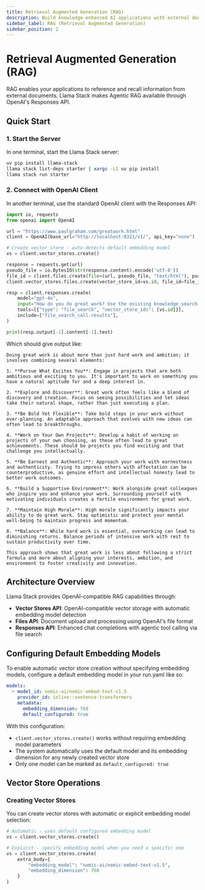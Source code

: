 ```yaml
---
title: Retrieval Augmented Generation (RAG)
description: Build knowledge-enhanced AI applications with external document retrieval
sidebar_label: RAG (Retrieval Augmented Generation)
sidebar_position: 2
---
```



# Retrieval Augmented Generation (RAG)


RAG enables your applications to reference and recall information from external documents. Llama Stack makes Agentic RAG available through OpenAI's Responses API.

## Quick Start

### 1. Start the Server

In one terminal, start the Llama Stack server:

```bash
uv pip install llama-stack
llama stack list-deps starter | xargs -L1 uv pip install
llama stack run starter
```

### 2. Connect with OpenAI Client

In another terminal, use the standard OpenAI client with the Responses API:

```python
import io, requests
from openai import OpenAI

url = "https://www.paulgraham.com/greatwork.html"
client = OpenAI(base_url="http://localhost:8321/v1/", api_key="none")

# Create vector store - auto-detects default embedding model
vs = client.vector_stores.create()

response = requests.get(url)
pseudo_file = io.BytesIO(str(response.content).encode('utf-8'))
file_id = client.files.create(file=(url, pseudo_file, "text/html"), purpose="assistants").id
client.vector_stores.files.create(vector_store_id=vs.id, file_id=file_id)

resp = client.responses.create(
    model="gpt-4o",
    input="How do you do great work? Use the existing knowledge_search tool.",
    tools=[{"type": "file_search", "vector_store_ids": [vs.id]}],
    include=["file_search_call.results"],
)

print(resp.output[-1].content[-1].text)
```
Which should give output like:
```
Doing great work is about more than just hard work and ambition; it involves combining several elements:

1. **Pursue What Excites You**: Engage in projects that are both ambitious and exciting to you. It's important to work on something you have a natural aptitude for and a deep interest in.

2. **Explore and Discover**: Great work often feels like a blend of discovery and creation. Focus on seeing possibilities and let ideas take their natural shape, rather than just executing a plan.

3. **Be Bold Yet Flexible**: Take bold steps in your work without over-planning. An adaptable approach that evolves with new ideas can often lead to breakthroughs.

4. **Work on Your Own Projects**: Develop a habit of working on projects of your own choosing, as these often lead to great achievements. These should be projects you find exciting and that challenge you intellectually.

5. **Be Earnest and Authentic**: Approach your work with earnestness and authenticity. Trying to impress others with affectation can be counterproductive, as genuine effort and intellectual honesty lead to better work outcomes.

6. **Build a Supportive Environment**: Work alongside great colleagues who inspire you and enhance your work. Surrounding yourself with motivating individuals creates a fertile environment for great work.

7. **Maintain High Morale**: High morale significantly impacts your ability to do great work. Stay optimistic and protect your mental well-being to maintain progress and momentum.

8. **Balance**: While hard work is essential, overworking can lead to diminishing returns. Balance periods of intensive work with rest to sustain productivity over time.

This approach shows that great work is less about following a strict formula and more about aligning your interests, ambition, and environment to foster creativity and innovation.
```

## Architecture Overview

Llama Stack provides OpenAI-compatible RAG capabilities through:

- **Vector Stores API**: OpenAI-compatible vector storage with automatic embedding model detection
- **Files API**: Document upload and processing using OpenAI's file format
- **Responses API**: Enhanced chat completions with agentic tool calling via file search

## Configuring Default Embedding Models

To enable automatic vector store creation without specifying embedding models, configure a default embedding model in your run.yaml like so:

```yaml
models:
  - model_id: nomic-ai/nomic-embed-text-v1.5
    provider_id: inline::sentence-transformers
    metadata:
      embedding_dimension: 768
      default_configured: true
```

With this configuration:
- `client.vector_stores.create()` works without requiring embedding model parameters
- The system automatically uses the default model and its embedding dimension for any newly created vector store
- Only one model can be marked as `default_configured: true`

## Vector Store Operations

### Creating Vector Stores

You can create vector stores with automatic or explicit embedding model selection:

```python
# Automatic - uses default configured embedding model
vs = client.vector_stores.create()

# Explicit - specify embedding model when you need a specific one
vs = client.vector_stores.create(
    extra_body={
        "embedding_model": "nomic-ai/nomic-embed-text-v1.5",
        "embedding_dimension": 768
    }
)
```
